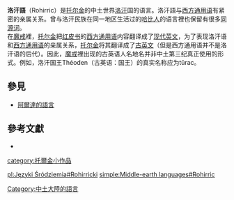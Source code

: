 {{Link style|time=2015-12-13T14:22:09+00:00}}
{{noteTA
|G1=LR
|G2=Show}}

'''洛汗語'''（Rohirric）是[[托尔金|托尔金]]的中土世界[[洛汗|洛汗]]国的语言。洛汗語与[[西方通用语|西方通用语]]有紧密的亲属关系。曾与洛汗民族在同一地区生活过的[[哈比人|哈比人]]的语言裡也保留有很多[[同源词|同源词]]。<br />
在[[魔戒|魔戒]]裡，[[托尔金|托尔金]]把[[红皮书|红皮书]]的[[西方通用语|西方通用语]]内容翻译成了[[现代英文|现代英文]]，为了表现洛汗语和[[西方通用语|西方通用语]]的亲属关系，[[托尔金|托尔金]]将其翻译成了[[古英文|古英文]]（但是西方通用语并不是洛汗语的后代）。因此，[[魔戒|魔戒]]裡出现的古英语人名地名并非中土第三纪真正使用的形式。例如，洛汗国王Théoden（古英语：国王）的真实名称应为tûrac。<br />

==參見==
*[[阿爾達的語言|阿爾達的語言]]

==參考文獻==
{{refbegin}}
*{{cite book|title=[[:en:An_Anglo-Saxon_Dictionary|An Anglo-Saxon Dictionary]] (Online) | author=Bosworth, Joseph | authorlink=:en:Joseph Bosworth |author2=Toller, T. Northcote  | location=Prague | publisher=[[布拉格查理大学|Charles University]]}}
{{refend}}

{{Languages of Middle-earth}}

[[Category:中土大陸的語言|Category:中土大陸的語言]]
[[category:托爾金小作品|category:托爾金小作品]]

[[pl:Języki_Śródziemia#Rohirricki|pl:Języki Śródziemia#Rohirricki]]
[[simple:Middle-earth_languages#Rohirric|simple:Middle-earth languages#Rohirric]]
